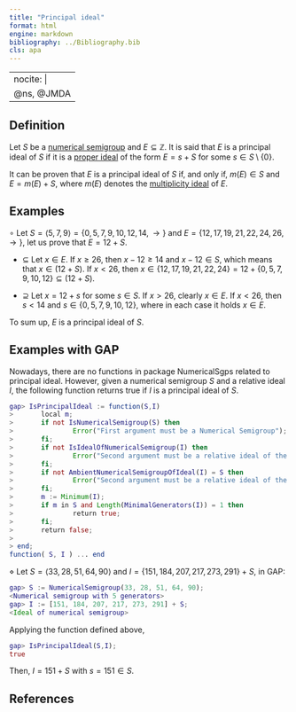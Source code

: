 ```yaml
---
title: "Principal ideal"
format: html
engine: markdown
bibliography: ../Bibliography.bib
cls: apa
---
```


---
nocite: |
  @ns, @JMDA
---

<!-- Definición de Num. Sem. -->

## Definition

Let $S$ be a [numerical semigroup](../Basic-concepts/Numerical-semigroup.qmd) and $E \subseteq \mathbb{Z}$. It is said that $E$ is a principal ideal of $S$ if it is a [proper ideal](Proper-ideal.qmd) of the form $E = s + S$ for some $s \in S \setminus \{0\}$.

It can be proven that $E$ is a principal ideal of $S$ if, and only if, $m(E) \in S$ and $E = m(E) + S$, where $m(E)$ denotes the [multiplicity ideal](Multiplicity-ideal.qmd) of $E$.

## Examples

$\circ$ Let $S = \langle 5, 7, 9 \rangle = \{0, 5, 7, 9, 10, 12, 14, \rightarrow\}$ and $E = \{12, 17, 19, 21, 22, 24, 26, \rightarrow\}$, let us prove that $E = 12 + S$.

-   $\subseteq$ Let $x \in E$. If $x \ge 26$, then $x - 12 \ge 14$ and $x-12 \in S$, which means that $x \in (12 + S)$. If $x < 26$, then $x \in \{12, 17, 19, 21, 22, 24\} = 12 + \{0, 5, 7, 9, 10, 12\} \subseteq (12 + S)$.

-   $\supseteq$ Let $x = 12 + s$ for some $s \in S$. If $x > 26$, clearly $x \in E$. If $x < 26$, then $s < 14$ and $s \in \{0, 5, 7, 9, 10, 12\}$, where in each case it holds $x \in E$.

To sum up, $E$ is a principal ideal of $S$.

## Examples with GAP

Nowadays, there are no functions in package NumericalSgps related to principal ideal. However, given a numerical semigroup $S$ and a relative ideal $I$, the following function returns true if $I$ is a principal ideal of $S$.

``` gap
gap> IsPrincipalIdeal := function(S,I)
>       local m;
>       if not IsNumericalSemigroup(S) then
>               Error("First argument must be a Numerical Semigroup");
>       fi;
>       if not IsIdealOfNumericalSemigroup(I) then
>               Error("Second argument must be a relative ideal of the first argument");
>       fi;
>       if not AmbientNumericalSemigroupOfIdeal(I) = S then
>               Error("Second argument must be a relative ideal of the first argument");
>       fi;  
>       m := Minimum(I);
>       if m in S and Length(MinimalGenerators(I)) = 1 then
>               return true;
>       fi;
>       return false;
>       
> end;
function( S, I ) ... end
```

$\diamond$ Let $S = \langle 33, 28, 51, 64, 90 \rangle$ and $I = \{151,184, 207, 217, 273, 291\} + S$, in GAP:

``` gap
gap> S := NumericalSemigroup(33, 28, 51, 64, 90);
<Numerical semigroup with 5 generators>
gap> I := [151, 184, 207, 217, 273, 291] + S;
<Ideal of numerical semigroup>
```

Applying the function defined above,

``` gap
gap> IsPrincipalIdeal(S,I);
true
```

Then, $I = 151 + S$ with $s = 151 \in S$.

## References

::: {#refs}

:::
